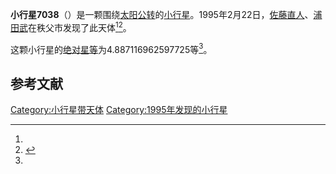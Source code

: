 {{Infobox planet
| bgcolour = #FFFFC0
| name = 7038 Tokorozawa
| symbol = 
| image = 
| caption = 
| discovery = yes
| discovery_ref = 
| discoverer = [[佐藤直人|佐藤直人]]、[[浦田武|浦田武]]
| discovery_site = [[秩父市|秩父市]] 
| discovered = 1995年2月22日
| designations = yes
| mp_name = 
| named_after = 
| alt_names = 1995 DJ2/ 1953 TS1 / 1981 SJ9 / 1989 BU1 / 1989 CG4 / 1992 OL2
| mp_category = [[主带小行星|主带小行星]]
| orbit_ref = <ref name="a">[http://ssd.jpl.nasa.gov/sbdb.cgi?sstr=7038 7038 Tokorozawa] {{Wayback|url=http://ssd.jpl.nasa.gov/sbdb.cgi?sstr=7038 |date=20201124022914 }}，小行星數據庫瀏覽器（JPL Small-Body Database Browser）－[[美国国家航空航天局|美国国家航空航天局]]喷气推进实验室</ref>
| epoch = 2456400.5 (2013年4月18日更新)
| aphelion = {{convert|3.753925544471435|AU|km|3|abbr=on|lk=out}}
| perihelion = {{convert|2.644091011961263|AU|km|3|abbr=on}}
| semimajor = {{convert|3.199008278216349|AU|km|3|abbr=on}}
| eccentricity = 0.173465405
| period = 2089.880592 [[日|日]]<br />5.72[[儒略年|儒略年]]
| avg_speed = 
| inclination = .5307658521180708
| asc_node = 44.48370519465433
| mean_anomaly = 
| arg_peri = 4.887116962597725
| satellites = 
| physical_characteristics = yes
| dimensions = 
| mass = 
| density = 
| surface_grav = 
| escape_velocity = 
| sidereal_day = 
| axial_tilt = 
| pole_ecliptic_lat = 
| pole_ecliptic_lon = 
| albedo = 
| temperatures= 
| temp_name1 = 
| mean_temp_1 = 
| max_temp_1 = 
| temp_name2 = 
| max_temp_2 = 
| spectral_type = 
| abs_magnitude = 4.887116962597725
}}

'''小行星7038'''（{{lang-en|7038 Tokorozawa}}）是一颗围绕[[太阳|太阳]][[公转|公转]]的[[小行星|小行星]]。1995年2月22日，[[佐藤直人|佐藤直人]]、[[浦田武|浦田武]]在秩父市发现了此天体<ref name="a" /><ref>{{cite news|title=小行星列表|url=http://cfa-www.harvard.edu/iau/lists/NumberedMPs.txt|accessdate=2013-07-08|newspaper=哈佛大学|archive-date=2008-05-17|archive-url=https://web.archive.org/web/20080517010638/http://cfa-www.harvard.edu/iau/lists/NumberedMPs.txt|dead-url=no}}</ref>。

这颗小行星的[[绝对星等|绝对星等]]为4.887116962597725等<ref name="a" />。

==参考文献==
{{reflist}}
{{Minor Planet Number|[[小行星7037|小行星7037]]|[[小行星7039|小行星7039]]}}

{{小天体}}

[[Category:小行星带天体|Category:小行星带天体]]
[[Category:1995年发现的小行星|Category:1995年发现的小行星]]

{{asteroid-stub}}
